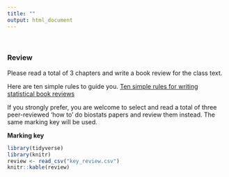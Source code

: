 ```yaml
---
title: ""
output: html_document
---
```

<br>

### Review  
Please read a total of 3 chapters and write a book review for the class text.  

Here are ten simple rules to guide you.
[Ten simple rules for writing statistical book reviews](https://journals.plos.org/ploscompbiol/article?id=10.1371/journal.pcbi.1006562)


If you strongly prefer, you are welcome to select and read a total of three peer-reviewed 'how to' do biostats papers and review them instead. The same marking key will be used.

**Marking key**  

```r
library(tidyverse)
library(knitr)
review <- read_csv("key_review.csv")
knitr::kable(review)

```


